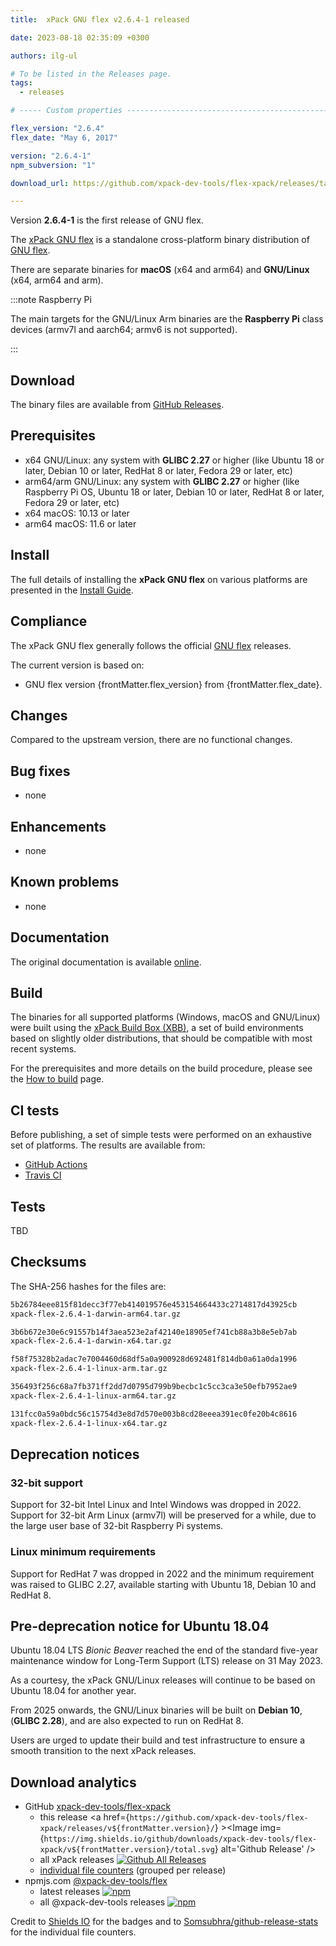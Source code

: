 ```yaml
---
title:  xPack GNU flex v2.6.4-1 released

date: 2023-08-18 02:35:09 +0300

authors: ilg-ul

# To be listed in the Releases page.
tags:
  - releases

# ----- Custom properties -----------------------------------------------------

flex_version: "2.6.4"
flex_date: "May 6, 2017"

version: "2.6.4-1"
npm_subversion: "1"

download_url: https://github.com/xpack-dev-tools/flex-xpack/releases/tag/v2.6.4-1/

---
```


Version **2.6.4-1** is the first release of GNU flex.

<!-- truncate -->


The [xPack GNU flex](https://xpack.github.io/flex/)
is a standalone cross-platform binary distribution of
[GNU flex](https://www.gnu.org/software/flex/).

There are separate binaries for
**macOS** (x64 and arm64)
and **GNU/Linux** (x64, arm64 and arm).

:::note Raspberry Pi

The main targets for the GNU/Linux Arm
binaries are the **Raspberry Pi** class devices (armv7l and aarch64;
armv6 is not supported).

:::

## Download

The binary files are available from <a href={frontMatter.download_url}>GitHub Releases</a>.

## Prerequisites

- x64 GNU/Linux: any system with **GLIBC 2.27** or higher
  (like Ubuntu 18 or later, Debian 10 or later, RedHat 8 or later,
  Fedora 29 or later, etc)
- arm64/arm GNU/Linux: any system with **GLIBC 2.27** or higher
  (like Raspberry Pi OS, Ubuntu 18 or later, Debian 10 or later, RedHat 8 or later,
  Fedora 29 or later, etc)
- x64 macOS: 10.13 or later
- arm64 macOS: 11.6 or later

## Install

The full details of installing the **xPack GNU flex** on various platforms
are presented in the [Install Guide](/docs/install/).

## Compliance

The xPack GNU flex generally follows the official
[GNU flex](https://www.gnu.org/software/flex/) releases.

The current version is based on:

- GNU flex version {frontMatter.flex_version}
from {frontMatter.flex_date}.

## Changes

Compared to the upstream version, there are no functional changes.

## Bug fixes

- none

## Enhancements

- none

## Known problems

- none

## Documentation

The original documentation is available
[online](https://www.gnu.org/software/flex/manual/).

## Build

The binaries for all supported platforms
(Windows, macOS and GNU/Linux) were built using the
[xPack Build Box (XBB)](https://xpack.github.io/xbb/), a set
of build environments based on slightly older distributions, that should be
compatible with most recent systems.

For the prerequisites and more details on the build procedure, please see the
[How to build](https://github.com/xpack-dev-tools/flex-xpack/blob/xpack/README-MAINTAINER.md) page.

## CI tests

Before publishing, a set of simple tests were performed on an exhaustive
set of platforms. The results are available from:

- [GitHub Actions](https://github.com/xpack-dev-tools/flex-xpack/actions/)
- [Travis CI](https://app.travis-ci.com/github/xpack-dev-tools/flex-xpack/builds/)

## Tests

TBD

## Checksums

The SHA-256 hashes for the files are:

```txt
5b26784eee815f81decc3f77eb414019576e453154664433c2714817d43925cb
xpack-flex-2.6.4-1-darwin-arm64.tar.gz

3b6b672e30e6c91557b14f3aea523e2af42140e18905ef741cb88a3b8e5eb7ab
xpack-flex-2.6.4-1-darwin-x64.tar.gz

f58f75328b2adac7e7004460d68df5a0a900928d692481f814db0a61a0da1996
xpack-flex-2.6.4-1-linux-arm.tar.gz

356493f256c68a7fb371ff2dd7d0795d799b9becbc1c5cc3ca3e50efb7952ae9
xpack-flex-2.6.4-1-linux-arm64.tar.gz

131fcc0a59a0bdc56c15754d3e8d7d570e003b8cd28eeea391ec0fe20b4c8616
xpack-flex-2.6.4-1-linux-x64.tar.gz

```

## Deprecation notices

### 32-bit support

Support for 32-bit Intel Linux and Intel Windows was
dropped in 2022. Support for 32-bit Arm Linux (armv7l) will be preserved
for a while, due to the large user base of 32-bit Raspberry Pi systems.

### Linux minimum requirements

Support for RedHat 7 was dropped in 2022 and the
minimum requirement was raised to GLIBC 2.27, available starting
with Ubuntu 18, Debian 10 and RedHat 8.

## Pre-deprecation notice for Ubuntu 18.04

Ubuntu 18.04 LTS _Bionic Beaver_ reached the end of the standard five-year
maintenance window for Long-Term Support (LTS) release on 31 May 2023.

As a courtesy, the xPack GNU/Linux releases will continue to be based on
Ubuntu 18.04 for another year.

From 2025 onwards, the GNU/Linux binaries will be built on **Debian 10**,
(**GLIBC 2.28**), and are also expected to run on RedHat 8.

Users are urged to update their build and test infrastructure to
ensure a smooth transition to the next xPack releases.

## Download analytics

- GitHub [xpack-dev-tools/flex-xpack](https://github.com/xpack-dev-tools/flex-xpack/)
  - this release <a href={`https://github.com/xpack-dev-tools/flex-xpack/releases/v${frontMatter.version}/`} ><Image img={`https://img.shields.io/github/downloads/xpack-dev-tools/flex-xpack/v${frontMatter.version}/total.svg`} alt='Github Release' /></a>
  - all xPack releases [![Github All Releases](https://img.shields.io/github/downloads/xpack-dev-tools/flex-xpack/total.svg)](https://github.com/xpack-dev-tools/flex-xpack/releases/)
  - [individual file counters](https://somsubhra.github.io/github-release-stats/?username=xpack-dev-tools&repository=flex-xpack) (grouped per release)
- npmjs.com [@xpack-dev-tools/flex](https://www.npmjs.com/package/@xpack-dev-tools/flex)
  - latest releases [![npm](https://img.shields.io/npm/dw/@xpack-dev-tools/flex.svg)](https://www.npmjs.com/package/@xpack-dev-tools/flex/)
  - all @xpack-dev-tools releases [![npm](https://img.shields.io/npm/dt/@xpack-dev-tools/flex.svg)](https://www.npmjs.com/package/@xpack-dev-tools/flex/)

Credit to [Shields IO](https://shields.io) for the badges and to
[Somsubhra/github-release-stats](https://github.com/Somsubhra/github-release-stats)
for the individual file counters.
